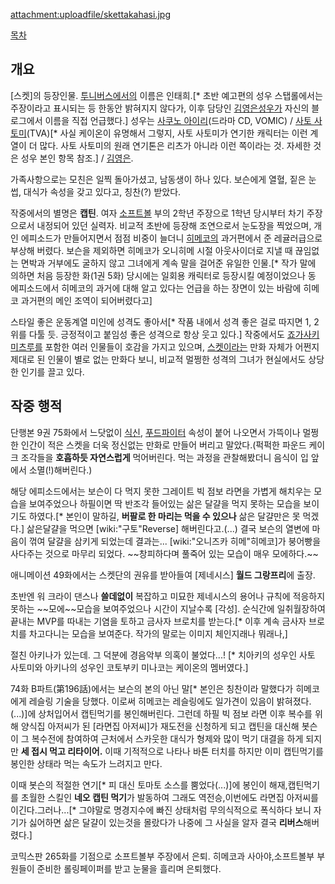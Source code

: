 attachment:uploadfile/skettakahasi.jpg

[[목차]]
== 개요 ==
[스켓]의 등장인물. [[투니버스]]에서의 이름은 인태희.[* 초반 예고편의 성우 스탭롤에서는 주장이라고 표시되는 등 한동안 밝혀지지 않다가, 이후 담당인 [[김영은]]성우가 자신의 블로그에서 이름을 직접 언급했다.] 성우는 [[사쿠노 아이리]](드라마 CD, VOMIC) / [[사토 사토미]](TVA)[* 사실 케이온이 유명해서 그렇지, 사토 사토미가 연기한 캐릭터는 이런 계열이 더 많다. 사토 사토미의 원래 연기톤은 리츠가 아니라 이런 쪽이라는 것. 자세한 것은 성우 본인 항목 참조.] / [[김영은]]. 

가족사항으로는 모친은 일찍 돌아가셨고, 남동생이 하나 있다. 보슨에게 열혈, 짙은 눈썹, 대식가 속성을 갖고 있다고, 칭찬(?) 받았다.

작중에서의 별명은 '''캡틴'''. 여자 [[소프트볼]] 부의 2학년 주장으로 1학년 당시부터 차기 주장으로서 내정되어 있던 실력자. 비교적 초반에 등장해 조연으로서 눈도장을 찍었으며, 개인 에피소드가 만들어지면서 점점 비중이 늘더니 [[히메코]]의 과거편에서 준 레귤러급으로 부상해 버렸다. 보슨을 제외하면 히메코가 오니히메 시절 아웃사이더로 지낼 때 끊임없는 면박과 거부에도 굴하지 않고 그녀에게 계속 말을 걸어준 유일한 인물.[* 작가 말에 의하면 처음 등장한 화(1권 5화) 당시에는 일회용 캐릭터로 등장시킬 예정이었으나 동 에피소드에서 히메코의 과거에 대해 알고 있다는 언급을 하는 장면이 있는 바람에 히메코 과거편의 메인 조역이 되어버렸다고]

스타일 좋은 운동계열 미인에 성격도 좋아서[* 작품 내에서 성격 좋은 걸로 따지면 1, 2위를 다툴 듯. 긍정적이고 붙임성 좋은 성격으로 항상 웃고 있다.] 작중에서도 [[죠가사키 미츠루]]를 포함한 여러 인물들이 호감을 가지고 있으며, [[스켓]]이라는 만화 자체가 어쩐지 제대로 된 인물이 별로 없는 만화다 보니, 비교적 멀쩡한 성격의 그녀가 현실에서도 상당한 인기를 끌고 있다.

== 작중 행적 ==
단행본 9권 75화에서 느닷없이 [[식신]], [[푸드파이터]] 속성이 붙어 나오면서 가뜩이나 멀쩡한 인간이 적은 스켓을 더욱 정신없는 만화로 만들어 버리고 말았다.(퍽퍽한 파운드 케이크 조각들을 '''호흡하듯 자연스럽게''' 먹어버린다. 먹는 과정을 관찰해봤더니 음식이 입 앞에서 소멸(!)해버린다.)

해당 에피소드에서는 보슨이 다 먹지 못한 그레이트 빅 점보 라면을 가볍게 해치우는 모습을 보여주었으나 하필이면 딱 반조각 들어있는 삶은 달걀을 먹지 못하는 모습을 보이기도 하였다.[* 본인이 말하길, '''버팔로 한 마리는 먹을 수 있으나''' 삶은 달걀만은 못 먹겠다.] 삶은달걀을 먹으면 [wiki:"구토"Reverse] 해버린다고.(...) 결국 보슨의 열변에 마음이 꺾여 달걀을 삼키게 되었는데 결과는... [wiki:"오니즈카 히메"히메코]가 붕어빵을 사다주는 것으로 마무리 되었다. ~~창피하다며 풀죽어 있는 모습이 매우 모에하다.~~

애니메이션 49화에서는 스켓단의 권유를 받아들여 [제네시스] '''월드 그랑프리'''에 출장. 

초반엔 워 크라이 댄스나 '''쓸데없이''' 복잡하고 미묘한 제네시스의 용어나 규칙에 적응하지 못하는 ~~모에~~모습을 보여주었으나 시간이 지날수록 [각성]. 순식간에 일취월장하여 끝내는 MVP를 따내는 기염을 토하고 금사자 브로치를 받는다.[* 이후 계속 금사자 브로치를 차고다니는 모습을 보여준다. 작가의 말로는 이미지 체인지래나 뭐래나,]

절친 아키나가 있는데. 그 덕분에 경음악부 의혹이 불었다...! [* 치아키의 성우인 사토 사토미와 아키나의 성우인 코토부키 미나코는 케이온의 멤버였다.]

74화 B파트(第196話)에서는 보슨의 본의 아닌 말[* 본인은 칭찬이라 말했다가 히메코에게 레슬링 기술을 당했다. 이로써 히메코는 레슬링에도 일가견이 있음이 밝혀졌다.(...)]에 상처입어서 캡틴먹기를 봉인해버린다. 그런데 하필 빅 점보 라면 이후 복수를 위해 양식집 아저씨가 된 [라면집 아저씨]가 재도전을 신청하게 되고 캡틴을 대신해 봇슨이 그 복수전에 참여하여 근처에서 스카웃한 대식가 형제와 많이 먹기 대결을 하게 되지만 '''세 접시 먹고 리타이어.''' 이때 기적적으로 나타나 바톤 터치를 하지만 이미 캡틴먹기를 봉인한 상태라 먹는 속도가 느려지고 만다.

이때 봇슨의 적절한 연기[* 피 대신 토마토 소스를 뿜었다(...)]에 봉인이 해재,캡틴먹기를 초월한 스킬인 '''네오 캡틴 먹기'''가 발동하여 그래도 역전승,이번에도 라면집 아저씨를 이긴다.그러나...[* 그야말로 명경지수에 빠진 상태처럼 무의식적으로 폭식하다 보니 자기가 싫어하면 삶은 달걀이 있는것을 몰랐다가 나중에 그 사실을 알자 결국 '''리버스'''해버렸다.]

코믹스판 265화를 기점으로 소프트볼부 주장에서 은퇴. 히메코과 사아야,소프트볼부 부원들이 준비한 롤링페이퍼를 받고 눈물을 흘리며 은퇴했다. 
